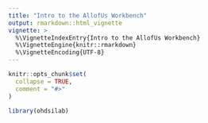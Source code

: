 ```yaml
---
title: "Intro to the AllofUs Workbench"
output: rmarkdown::html_vignette
vignette: >
  %\VignetteIndexEntry{Intro to the AllofUs Workbench}
  %\VignetteEngine{knitr::rmarkdown}
  %\VignetteEncoding{UTF-8}
---
```


```r
knitr::opts_chunk$set(
  collapse = TRUE,
  comment = "#>"
)
```

```r
library(ohdsilab)
```
